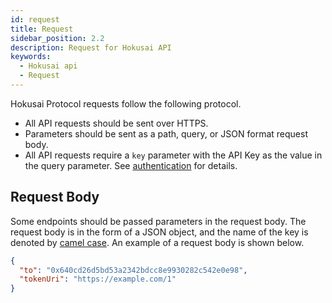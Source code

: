 ```yaml
---
id: request
title: Request
sidebar_position: 2.2
description: Request for Hokusai API
keywords:
  - Hokusai api
  - Request
---
```


Hokusai Protocol requests follow the following protocol.
- All API requests should be sent over HTTPS.
- Parameters should be sent as a path, query, or JSON format request body.
- All API requests require a `key` parameter with the API Key as the value in the query parameter. See [authentication](/authentication) for details.

## Request Body

Some endpoints should be passed parameters in the request body. The request body is in the form of a JSON object, and the name of the key is denoted by [camel case](https://en.wikipedia.org/wiki/Camel_case).
An example of a request body is shown below.
```json title="/nfts/{contractId}/mint"
{
  "to": "0x640cd26d5bd53a2342bdcc8e9930282c542e0e98",
  "tokenUri": "https://example.com/1"
}
```